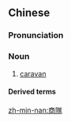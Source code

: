 {{also|商队|隊商}}
==Chinese==
{{zh-forms|s=商队}}

===Pronunciation===
{{zh-pron
|m=shāngduì
|c=soeng1 deoi6
|h=pfs=sông-chhui
|mn=siong-tūi
|cat=n
}}

===Noun===
{{zh-noun}}

# [[caravan]] {{gloss|group of travelling traders}}

====Derived terms====
{{zh-der|商隊旅館}}

[[zh-min-nan:商隊]]